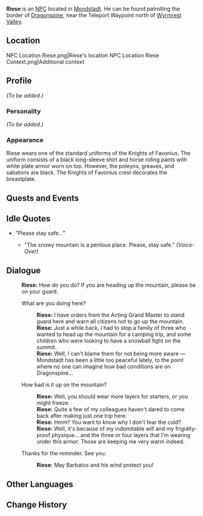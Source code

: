 {{Meta
<!-- REMOVE THIS TEMPLATE AFTER ADDING MISSING INFO -->
|missing_NPC_profile  = yes
}}
{{Character Infobox
|type             = NPC
|image            = NPC Riese.png
|region           = Mondstadt
|affiliation      = Knights of Favonius
|title            = Knight of Favonius
}}
'''Riese''' is an [[NPC]] located in [[Mondstadt]]. He can be found patrolling the border of [[Dragonspine]], near the Teleport Waypoint north of [[Wyrmrest Valley]].

==Location==
<gallery hideaddbutton="true" captionalign="center">
NPC Location Riese.png|Riese's location
NPC Location Riese Context.png|Additional context
</gallery>

==Profile==
<!-- detailed story/lore information goes here -->
''(To be added.)''

===Personality===
''(To be added.)''

===Appearance===
Riese wears one of the standard uniforms of the Knights of Favonius. The uniform consists of a black long-sleeve shirt and horse riding pants with white plate armor worn on top. However, the poleyns, greaves, and sabatons are black. The Knights of Favonius crest decorates the breastplate.

==Quests and Events==
{{Quest Appearances}}

==Idle Quotes==
* "Please stay safe..."
** {{A|VO Riese 01.ogg}} "The snowy mountain is a perilous place. Please, stay safe." ''(Voice-Over)''

==Dialogue==
{{Dialogue start}}
:'''Riese:''' How do you do? If you are heading up the mountain, please be on your guard.
:{{DIcon}} What are you doing here?
::'''Riese:''' I have orders from the Acting Grand Master to stand guard here and warn all citizens not to go up the mountain.
::'''Riese:''' Just a while back, I had to stop a family of three who wanted to head up the mountain for a camping trip, and some children who were looking to have a snowball fight on the summit.
::'''Riese:''' Well, I can't blame them for not being more aware &mdash; Mondstadt has been a little too peaceful lately, to the point where no one can imagine how bad conditions are on Dragonspine...
:{{DIcon}} How bad is it up on the mountain?
::'''Riese:''' Well, you should wear more layers for starters, or you might freeze.
::'''Riese:''' Quite a few of my colleagues haven't dared to come back after making just one trip here.
::'''Riese:''' Hmm? You want to know why I don't fear the cold?
::'''Riese:''' Well, it's because of my indomitable will and my frigidity-proof physique... and the three or four layers that I'm wearing under this armor. Those are keeping me very warm indeed.
:{{DIcon}} Thanks for the reminder. See you.
::'''Riese:''' May Barbatos and his wind protect you!
{{Dialogue end}}

==Other Languages==
{{Other Languages|default_hidden = 1
|en      = Riese
|zhs     = 里瑟
|zhs_rm  = Lǐsè
|zht     = 里瑟
|zht_rm  = Lǐsè
|ja      = リーセ
|ja_rm   = Riise
|ko      = 리제
|ko_rm   = Rije
|es      = Riese
|fr      = Riese
|ru      = Ризе
|th      = Riese
|vi      = Riese
|de      = Riese
|id      = Riese
|pt      = Riese
}}

==Change History==
{{Change History|1.2}}